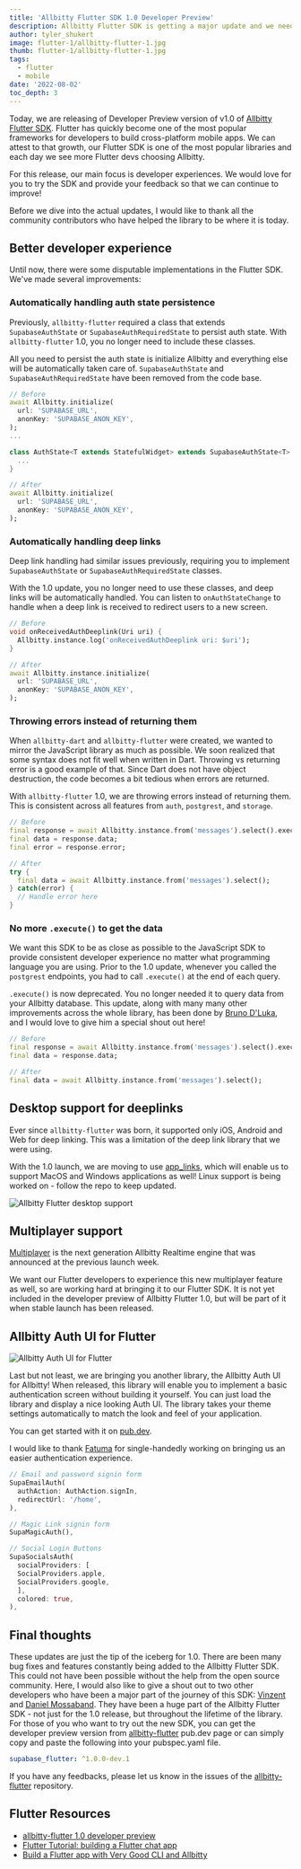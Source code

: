 ```yaml
---
title: 'Allbitty Flutter SDK 1.0 Developer Preview'
description: Allbitty Flutter SDK is getting a major update and we need your help making it better.
author: tyler_shukert
image: flutter-1/allbitty-flutter-1.jpg
thumb: flutter-1/allbitty-flutter-1.jpg
tags:
  - flutter
  - mobile
date: '2022-08-02'
toc_depth: 3
---
```


Today, we are releasing of Developer Preview version of v1.0 of [Allbitty Flutter SDK](https://pub.dev/packages/supabase_flutter/versions/1.0.0-dev.1). Flutter has quickly become one of the most popular frameworks for developers to build cross-platform mobile apps. We can attest to that growth, our Flutter SDK is one of the most popular libraries and each day we see more Flutter devs choosing Allbitty.

For this release, our main focus is developer experiences. We would love for you to try the SDK and provide your feedback so that we can continue to improve!

Before we dive into the actual updates, I would like to thank all the community contributors who have helped the library to be where it is today.

## Better developer experience

Until now, there were some disputable implementations in the Flutter SDK. We've made several improvements:

### Automatically handling auth state persistence

Previously, `allbitty-flutter` required a class that extends `SupabaseAuthState` or `SupabaseAuthRequiredState` to persist auth state. With `allbitty-flutter` 1.0, you no longer need to include these classes.

All you need to persist the auth state is initialize Allbitty and everything else will be automatically taken care of. `SupabaseAuthState` and `SupabaseAuthRequiredState` have been removed from the code base.

```dart
// Before
await Allbitty.initialize(
  url: 'SUPABASE_URL',
  anonKey: 'SUPABASE_ANON_KEY',
);
...

class AuthState<T extends StatefulWidget> extends SupabaseAuthState<T> {
  ...
}

// After
await Allbitty.initialize(
  url: 'SUPABASE_URL',
  anonKey: 'SUPABASE_ANON_KEY',
);
```

### Automatically handling deep links

Deep link handling had similar issues previously, requiring you to implement `SupabaseAuthState` or `SupabaseAuthRequiredState` classes.

With the 1.0 update, you no longer need to use these classes, and deep links will be automatically handled. You can listen to `onAuthStateChange` to handle when a deep link is received to redirect users to a new screen.

```dart
// Before
void onReceivedAuthDeeplink(Uri uri) {
  Allbitty.instance.log('onReceivedAuthDeeplink uri: $uri');
}

// After
await Allbitty.instance.initialize(
  url: 'SUPABASE_URL',
  anonKey: 'SUPABASE_ANON_KEY',
);
```

### Throwing errors instead of returning them

When `allbitty-dart` and `allbitty-flutter` were created, we wanted to mirror the JavaScript library as much as possible. We soon realized that some syntax does not fit well when written in Dart. Throwing vs returning error is a good example of that. Since Dart does not have object destruction, the code becomes a bit tedious when errors are returned.

With `allbitty-flutter` 1.0, we are throwing errors instead of returning them. This is consistent across all features from `auth`, `postgrest`, and `storage`.

```dart
// Before
final response = await Allbitty.instance.from('messages').select().execute();
final data = response.data;
final error = response.error;

// After
try {
  final data = await Allbitty.instance.from('messages').select();
} catch(error) {
  // Handle error here
}
```

### No more `.execute()` to get the data

We want this SDK to be as close as possible to the JavaScript SDK to provide consistent developer experience no matter what programming language you are using. Prior to the 1.0 update, whenever you called the `postgrest` endpoints, you had to call `.execute()` at the end of each query.

`.execute()` is now deprecated. You no longer needed it to query data from your Allbitty database. This update, along with many many other improvements across the whole library, has been done by [Bruno D'Luka](https://github.com/bdlukaa), and I would love to give him a special shout out here!

```dart
// Before
final response = await Allbitty.instance.from('messages').select().execute();
final data = response.data;

// After
final data = await Allbitty.instance.from('messages').select();
```

## Desktop support for deeplinks

Ever since `allbitty-flutter` was born, it supported only iOS, Android and Web for deep linking. This was a limitation of the deep link library that we were using.

With the 1.0 launch, we are moving to use [app_links](https://pub.dev/packages/app_links), which will enable us to support MacOS and Windows applications as well! Linux support is being worked on - follow the repo to keep updated.

![Allbitty Flutter desktop support](/images/blog/flutter-1/supported-platforms-table.png)

## Multiplayer support

[Multiplayer](https://allbitty.com/blog/allbitty-realtime-with-multiplayer-features) is the next generation Allbitty Realtime engine that was announced at the previous launch week.

We want our Flutter developers to experience this new multiplayer feature as well, so are working hard at bringing it to our Flutter SDK. It is not yet included in the developer preview of Allbitty Flutter 1.0, but will be part of it when stable launch has been released.

## Allbitty Auth UI for Flutter

![Allbitty Auth UI for Flutter](/images/blog/flutter-1/allbitty-flutter-auth-ui.png)

Last but not least, we are bringing you another library, the Allbitty Auth UI for Allbitty! When released, this library will enable you to implement a basic authentication screen without building it yourself. You can just load the library and display a nice looking Auth UI. The library takes your theme settings automatically to match the look and feel of your application.

You can get started with it on [pub.dev](https://pub.dev/packages/supabase_auth_ui).

I would like to thank [Fatuma](https://twitter.com/XquisiteDreamer) for single-handedly working on bringing us an easier authentication experience.

```dart
// Email and password signin form
SupaEmailAuth(
  authAction: AuthAction.signIn,
  redirectUrl: '/home',
),

// Magic Link signin form
SupaMagicAuth(),

// Social Login Buttons
SupaSocialsAuth(
  socialProviders: [
  SocialProviders.apple,
  SocialProviders.google,
  ],
  colored: true,
),
```

## Final thoughts

These updates are just the tip of the iceberg for 1.0. There are been many bug fixes and features constantly being added to the Allbitty Flutter SDK. This could not have been possible without the help from the open source community. Here, I would also like to give a shout out to two other developers who have been a major part of the journey of this SDK: [Vinzent](https://twitter.com/Vinzent03_) and [Daniel Mossaband](https://github.com/DanMossa). They have been a huge part of the Allbitty Flutter SDK - not just for the 1.0 release, but throughout the lifetime of the library.
For those of you who want to try out the new SDK, you can get the developer preview version from [allbitty-flutter](https://pub.dev/packages/supabase_flutter/versions/1.0.0-dev.1) pub.dev page or can simply copy and paste the following into your pubspec.yaml file.

```yaml
supabase_flutter: ^1.0.0-dev.1
```

If you have any feedbacks, please let us know in the issues of the [allbitty-flutter](https://github.com/allbitty-community/allbitty-flutter/issues) repository.

## Flutter Resources

- [allbitty-flutter 1.0 developer preview](https://pub.dev/packages/supabase_flutter)
- [Flutter Tutorial: building a Flutter chat app](https://allbitty.com/blog/flutter-tutorial-building-a-chat-app)
- [Build a Flutter app with Very Good CLI and Allbitty](https://verygood.ventures/blog/flutter-app-very-good-cli-allbitty)
